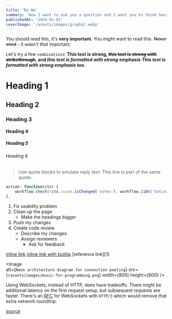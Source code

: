 ```yaml
---
title: 'Do We'
summary: 'Now I want to ask you a question and I want you to think hard about it before moving forward. I'm going to make a change to this and I want you to tell me which will have the better performance characteristics.'
publishedAt: '2024-01-01'
coverImage: '/assets/images/graphql.webp'
---
```

You should read this, it's **very important**.
You _might_ want to read this.
~~Never mind~~ - it wasn't _that_ important.

Let's try a few `combinations`:
**This text is strong, ~~this text is strong with strikethrough~~, and _this text is formatted with strong emphasis_**
***This text is formatted with strong emphasis too.***

# Heading 1
## Heading 2
### Heading 3
#### Heading 4
##### Heading 5
###### Heading 6

> Use quote blocks to emulate reply text.
> This line is part of the same quote.

```ts
action: function(ctx) {
    workflow.check(!ctx.issue.isChanged('votes'), workflow.i18n('Voting for a resolved issue is not allowed.'));
},
```

1. Fix usability problem
2. Clean up the page
   * Make the headings bigger
2. Push my changes
3. Create code review
   * Describe my changes
   * Assign reviewers
     * Ask for feedback

[inline link](https://www.jetbrains.com)
[inline link with tooltip](https://www.jetbrains.com "JetBrains: Development Tools for Professionals and Teams")
[reference link][1]



<Image   
  alt={`Neon architecture diagram for connection pooling`}
  src={`/assets/images/music-for-programming.png`}
  width={800}
  height={600}
/>

<Callout emoji="💡">

Using WebSockets, instead of HTTP, does have tradeoffs. There might be additional latency on the first request setup, but subsequent requests are faster. There's an [RFC](https://www.rfc-editor.org/rfc/rfc9220.pdf) for WebSockets with `HTTP/3` which would remove that extra network roundtrip.

</Callout>


[source](https://hackteam.io/blog/do-need-graphql-now-react-server-components/)
